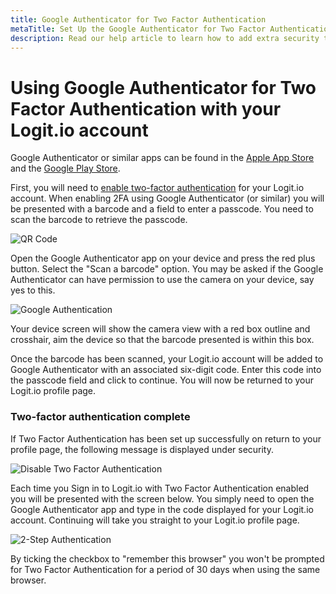 ```yaml
---
title: Google Authenticator for Two Factor Authentication
metaTitle: Set Up the Google Authenticator for Two Factor Authentication
description: Read our help article to learn how to add extra security to your account and set up Google Authenticator for Two Factor Authentication (2FA) with Logit.io.
---
```


# Using Google Authenticator for Two Factor Authentication with your Logit.io account

Google Authenticator or similar apps can be found in the [Apple App Store](https://apps.apple.com/gb/app/google-authenticator/id388497605)
and the [Google Play Store](https://play.google.com/store/apps/details?id=com.google.android.apps.authenticator2&hl=en_GB).

First, you will need 
to [enable two-factor authentication](/account-administration/account-access-users-teams/two-factor-authentication/enable-two-factor-authentication) for your Logit.io account.
When enabling 2FA using Google Authenticator (or similar) you will be 
presented with a barcode and a field to enter a passcode. 
You need to scan the barcode to retrieve the passcode.

![QR Code](@/images/help/account-access/qr-code.png)

Open the Google Authenticator app on your device and press the red plus button.
Select the "Scan a barcode" option. You may be asked if the Google Authenticator 
can have permission to use the camera on your device, say yes to this.

![Google Authentication](@/images/help/account-access/google-authenticator.png)

Your device screen will show the camera view with a red box outline and crosshair, 
aim the device so that the barcode presented is within this box.

Once the barcode has been scanned, your Logit.io account will be added to Google 
Authenticator with an associated six-digit code. Enter this code into the passcode 
field and click to continue. You will now be returned to your Logit.io profile page.

### Two-factor authentication complete

If Two Factor Authentication has been set up successfully on return to your profile 
page, the following message is displayed under security.

![Disable Two Factor Authentication](@/images/help/account-access/disable-2fa.png)

Each time you Sign in to Logit.io with Two Factor Authentication enabled you will be 
presented with the screen below. You simply need to open the Google Authenticator app 
and type in the code displayed for your Logit.io account. Continuing will take you 
straight to your Logit.io profile page.

![2-Step Authentication](@/images/help/account-access/2-step-authentication.png)

<Callout type="info">
  By ticking the checkbox to "remember this browser" you won't be prompted for 
  Two Factor Authentication for a period of 30 days when using the same browser.
</Callout>